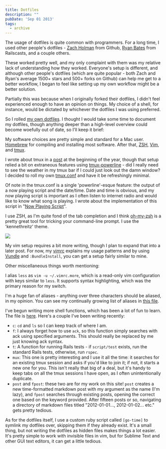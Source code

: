 ```yaml
---
title: Dotfiles
description: ""
pubDate: 'Sep 01 2013'
tags:
  - archive
---
```



The usage of dotfiles is quite common with programmers. For a long time, I used
other people's dotfiles - [Zach Holman][holman] from Github, [Ryan Bates][bates]
from Railscasts, and a couple others.

These worked pretty well, and my only complaint with them was my relative lack
of understanding how they worked. Everyone's setup is different, and although
other people's dotfiles (which are quite popular - both Zach and Ryan's average
1500+ stars and 500+ forks on Github) can help me get to a better workflow,
I began to feel like setting up my own workflow might be a better solution.

Partially this was because when I originally forked their dotfiles, I didn't
feel experienced enough to have an opinion on things. My choice of a shell, for
instance, would be dictated by whichever the dotfiles I was using preferred.

So I rolled [my own dotfiles][myown]. I thought I would take some time to
document my dotfiles, though anything deeper than a high-level overview could
become woefully out of date, so I'll keep it brief:

My software choices are pretty simple and standard for a Mac user.
[Homebrew](https://brew.sh) for compiling and installing most software. After
that, [ZSH], [Vim], and [tmux].

I wrote about tmux in a [post][tmuxpost] at the beginning of the year, though that
setup relied a bit on extraneous features using [tmux-powerline][powerline] - did I
really need to see the weather in my tmux bar if I could just look out the damn
window? I decided to roll my own [tmux.conf] and have it be refreshingly minimal.

Of note in the tmux.conf is a single 'powerline'-esque feature: the output of a now
playing script and the date/time. Date and time is obvious, and my now playing script
is important as I often listen to internet radio and would like to know what song is
playing. I wrote about the implementation of this script in "[Now Playing Script]".

I use ZSH, as I'm quite fond of the tab completion and I think [oh-my-zsh] is
a pretty great tool for tricking your command-line prompt. I use the
'kennethreitz' theme.

<a href="https://i.imgur.com/YXIZZIt.png">
  <img src="https://i.imgur.com/YXIZZIt.png" />
</a>

My vim setup requires a bit more writing, though I plan to expand that into
a later post. For now, my [vimrc] explains my usage patterns and by using
[Vundle] and `:BundleInstall`, you can get a setup fairly similar to mine.

Other miscellaneous things worth mentioning:

I alias `less` as `vim -u ~/.vimrc.more`, which is a read-only vim
configuration with keys similar to `less`. It supports syntax highlighting,
which was the primary reason for my switch.

I'm a huge fan of aliases - anything over three characters should be aliased,
in my opinion. You can see my continually growing list of aliases in [this
file](https://github.com/imkmf/dotfiles/blob/master/zsh/aliases).

I've begun writing more shell functions, which has been a lot of fun to learn.
The file is [here](https://github.com/imkmf/dotfiles/blob/master/zsh/functions).
Here's a couple I've been writing recently:

- `c`: `cd` and `ls` so I can keep track of where I am.
- `f`: I always forget how to use `ack`, so this function simply searches with
  ack using specified arguments. This should really be replaced by me just
  knowing ack syntax.
- `t`: A function for running Rails tests - if `script/test` exists, run
  the standard Rails tests, otherwise, run `rspec`.
- `mux`: This one is pretty interesting and I use it all the time: it searches
  for an existing tmux session and asks if you'd like to join it; if not, it
  starts a new one for you. This isn't really that big of a deal, but it's
  handy to keep tabs on all the tmux sessions I have open, as I often
  unintentionally duplicate.
- `post` and `fpost`: these two are for my work on this site! `post` creates
  a new time-formatted markdown post with my argument as the name (I'm lazy),
  and `fpost` searches through existing posts, opening the correct one based on
  the keyword provided. After fifteen posts or so, navigating a directory of
  markdown files titled "2012-01-01..., 2012-01-02... etc." gets pretty
  tedious.

As for the dotfiles itself, I use a custom ruby script called `[go-time]` to
symlink my dotfiles over, skipping them if they already exist. It's a small
thing, but not writing the dotfiles as hidden files makes things a lot easier.
It's pretty simple to work with invisible files in vim, but for Sublime Text
and other GUI text editors, it can get a little tedious.

[holman]: https://github.com/holman/dotfiles
[bates]: https://github.com/ryanb/dotfiles
[myown]: https://github.com/imkmf/dotfiles
[ZSH]: https://zsh.org
[Vim]: https://vim.org
[tmux]: https://tmux.sourceforge.net/
[tmuxpost]: https://kristianfreeman.com/tmux-powerline-and-info-overload/
[powerline]: https://github.com/erikw/tmux-powerline
[tmux.conf]: https://github.com/imkmf/dotfiles/blob/master/tmux.conf
[Now Playing Script]: https://kristianfreeman.com/now-playing-script
[oh-my-zsh]: https://github.com/robbyrussell/oh-my-zsh
[vimrc]: https://github.com/imkmf/dotfiles/blob/master/vimrc
[Vundle]: https://github.com/gmarik/vundle
[go-time]: https://github.com/imkmf/dotfiles/blob/master/go-time
